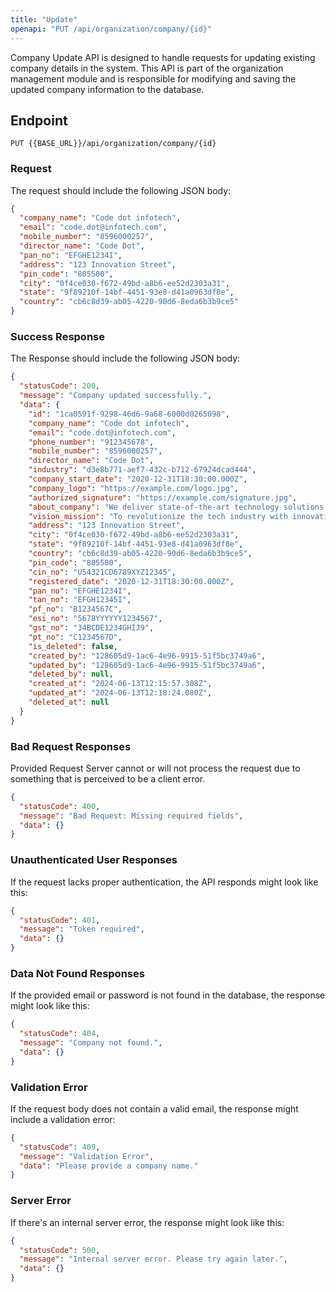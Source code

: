 ---
title: "Update"
openapi: "PUT /api/organization/company/{id}"
---

Company Update API is designed to handle requests for updating existing company details in the system. This API is part of the organization management module and is responsible for modifying and saving the updated company information to the database.

## Endpoint

`PUT {{BASE_URL}}/api/organization/company/{id}`

### Request

The request should include the following JSON body:

```json
{
  "company_name": "Code dot infotech",
  "email": "code.dot@infotech.com",
  "mobile_number": "8596000257",
  "director_name": "Code Dot",
  "pan_no": "EFGHE1234I",
  "address": "123 Innovation Street",
  "pin_code": "805500",
  "city": "0f4ce030-f672-49bd-a8b6-ee52d2303a31",
  "state": "9f89210f-14bf-4451-93e8-d41a0963df8e",
  "country": "cb6c8d39-ab05-4220-90d6-8eda6b3b9ce5"
}
```

### Success Response

The Response should include the following JSON body:

```json
{
  "statusCode": 200,
  "message": "Company updated successfully.",
  "data": {
    "id": "1ca0591f-9298-46d6-9a68-6000d0265098",
    "company_name": "Code dot infotech",
    "email": "code.dot@infotech.com",
    "phone_number": "912345678",
    "mobile_number": "8596000257",
    "director_name": "Code Dot",
    "industry": "d3e8b771-aef7-432c-b712-67924dcad444",
    "company_start_date": "2020-12-31T18:30:00.000Z",
    "company_logo": "https://example.com/logo.jpg",
    "authorized_signature": "https://example.com/signature.jpg",
    "about_company": "We deliver state-of-the-art technology solutions.",
    "vision_mission": "To revolutionize the tech industry with innovative solutions.",
    "address": "123 Innovation Street",
    "city": "0f4ce030-f672-49bd-a8b6-ee52d2303a31",
    "state": "9f89210f-14bf-4451-93e8-d41a0963df8e",
    "country": "cb6c8d39-ab05-4220-90d6-8eda6b3b9ce5",
    "pin_code": "805500",
    "cin_no": "U54321CD6789XYZ12345",
    "registered_date": "2020-12-31T18:30:00.000Z",
    "pan_no": "EFGHE1234I",
    "tan_no": "EFGH12345I",
    "pf_no": "B1234567C",
    "esi_no": "5678YYYYYY1234567",
    "gst_no": "34BCDE1234GHIJ9",
    "pt_no": "C1234567D",
    "is_deleted": false,
    "created_by": "128605d9-1ac6-4e96-9915-51f5bc3749a6",
    "updated_by": "128605d9-1ac6-4e96-9915-51f5bc3749a6",
    "deleted_by": null,
    "created_at": "2024-06-13T12:15:57.308Z",
    "updated_at": "2024-06-13T12:18:24.080Z",
    "deleted_at": null
  }
}
```

### Bad Request Responses

Provided Request Server cannot or will not process the request due to something that is perceived to be a client error.

```json
{
  "statusCode": 400,
  "message": "Bad Request: Missing required fields",
  "data": {}
}
```

### Unauthenticated User Responses

If the request lacks proper authentication, the API responds might look like this:

```json
{
  "statusCode": 401,
  "message": "Token required",
  "data": {}
}
```

### Data Not Found Responses

If the provided email or password is not found in the database, the response might look like this:

```json
{
  "statusCode": 404,
  "message": "Company not found.",
  "data": {}
}
```

### Validation Error

If the request body does not contain a valid email, the response might include a validation error:

```json
{
  "statusCode": 409,
  "message": "Validation Error",
  "data": "Please provide a company name."
}
```

### Server Error

If there's an internal server error, the response might look like this:

```json
{
  "statusCode": 500,
  "message": "Internal server error. Please try again later.",
  "data": {}
}
```
